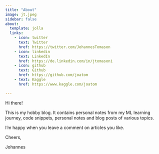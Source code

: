 ```yaml
---
title: "About"
image: jt.jpeg
sidebar: false
about:
  template: jolla
  links:
    - icon: twitter
      text: Twitter
      href: https://twitter.com/JohannesTomason
    - icon: linkedin
      text: LinkedIn
      href: https://de.linkedin.com/in/jtomasoni
    - icon: github
      text: Github
      href: https://github.com/joatom
    - text: Kaggle
      href: https://www.kaggle.com/joatom

---
```


Hi there!

This is my hobby blog. It contains personal notes from my ML learning journey, code snippets, personal notes and blog posts of various topics.

I’m happy when you leave a comment on articles you like.

Cheers,

Johannes
